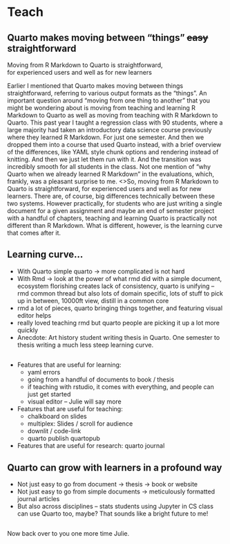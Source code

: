 # Teach {.title-middle-ice background-image="images/horst_quarto_penguins_teach.png"}

## Quarto makes moving between "things" ~~easy~~ straightforward {.takeaway .center}

::: {.fragment .fade-up .large}
Moving from R Markdown to Quarto is straightforward,<br> for experienced users and well as for new learners
:::

::: notes
Earlier I mentioned that Quarto makes moving between things straightforward, referring to various output formats as the "things".
An important question around "moving from one thing to another" that you might be wondering about is moving from teaching and learning R Markdown to Quarto as well as moving from teaching with R Markdown to Quarto.
This past year I taught a regression class with 90 students, where a large majority had taken an introductory data science course previously where they learned R Markdown. For just one semester. And then we dropped them into a course that used Quarto instead, with a brief overview of the differences, like YAML style chunk options and rendering instead of knitting. And then we just let them run with it. And the transition was incredibly smooth for all students in the class. Not one mention of "why Quarto when we already learned R Markdown" in the evaluations, which, frankly, was a pleasant surprise to me.
<>So, moving from R Markdown to Quarto is straightforward, for experienced users and well as for new learners.
There are, of course, big differences technically between these two systems. However practically, for students who are just writing a single document for a given assignment and maybe an end of semester project with a handful of chapters, teaching and learning Quarto is practically not different than R Markdown.
What is different, however, is the learning curve that comes after it.
:::

## Learning curve...

- With Quarto simple quarto -> more complicated is not hard
- With Rmd -> look at the power of what rmd did with a simple document, ecosystem florishing creates lack of consistency, quarto is unifying -- rmd common thread but also lots of domain specific, lots of stuff to pick up in between, 10000ft view, distill in a common core
- rmd a lot of pieces, quarto bringing things together, and featuring visual editor helps
- really loved teaching rmd but quarto people are picking it up a lot more quickly
-  Anecdote: Art history student writing thesis in Quarto. One semester to thesis writing a much less steep learning curve.

##  {#demo-3 .centered data-menu-title="Demo 3" background-color="#000000"}

::: demo
- Features that are useful for learning:
  - yaml errors
  - going from a handful of documents to book / thesis
  - if teaching with rstudio, it comes with everything, and people can just get started
  - visual editor -- Julie will say more
- Features that are useful for teaching:
  - chalkboard on slides
  - multiplex: Slides / scroll for audience
  - downlit / code-link
  - quarto publish quartopub
- Features that are useful for research: quarto journal
:::

## Quarto can grow with learners in a profound way {.takeaway .center}

- Not just easy to go from document -> thesis -> book or website
- Not just easy to go from simple documents -> meticulously formatted journal articles
- But also across disciplines -- stats students using Jupyter in CS class can use Quarto too, maybe? That sounds like a bright future to me!

## {#pass-to-teach background-image="images/horst_quarto_meteor.png"}

::: notes
Now back over to you one more time Julie.
:::
